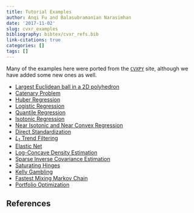```yaml
---
title: Tutorial Examples
author: Anqi Fu and Balasubramanian Narasimhan
date: '2017-11-02'
slug: cvxr_examples
bibliography: bibtex/cvxr_refs.bib
link-citations: true
categories: []
tags: []
---
```


Many of the examples here were ported from
the [`CVXPY`](https://cvxpy.org) site, although we have added some new ones as well.

- [Largest Euclidean ball in a 2D polyhedron](/post/examples/cvxr_2d_ball/)
- [Catenary Problem](/post/examples/cvxr_catenary/)
- [Huber Regression](/post/examples/cvxr_huber-regression/)
- [Logistic Regression](/post/examples/cvxr_logistic-regression/)
- [Quantile Regression](/post/examples/cvxr_quantile-regression/)
- [Isotonic Regression](/post/examples/cvxr_isotonic-regression/)
- [Near Isotonic and Near Convex Regression](/post/examples/cvxr_near-isotonic-and-near-convex-regression/)
- [Direct Standardization](/post/examples/cvxr_direct-standardization/)
- [$L_1$ Trend Filtering](/post/examples/cvxr_l1-trend-filtering/)
- [Elastic Net](/post/examples/cvxr_elastic-net/)
- [Log-Concave Density Estimation](/post/examples/cvxr_log-concave/)
- [Sparse Inverse Covariance Estimation](/post/examples/cvxr_sparse_inverse_covariance_estimation/)
- [Saturating Hinges](/post/examples/cvxr_saturating_hinges/)
- [Kelly Gambling](/post/examples/cvxr_kelly-strategy/)
- [Fastest Mixing Markov Chain](/post/examples/cvxr_fast-mixing-mc/)
- [Portfolio Optimization](/post/examples/cvxr_portfolio-optimization/)

## References
